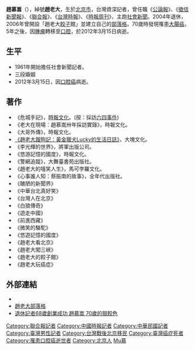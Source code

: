 {{Infobox person
| 姓名     = 趙慕嵩
| 图像     = 
| 图像说明 = 
| 出生日期 =1936年12月15日
| 出生地   = {{ROC}}[[北平市|北平市]]
| 死亡日期 = {{Death date and age|2012|3|15|1936|12|15}}
| 死亡地   = {{ROC-TW}}[[台北市|台北市]]
| 国籍       = {{ROC}}
| 籍贯       = 
| 别名     = 
| 知名于   = 
| 职业     = 記者
| 母校 = 
}}
'''趙慕嵩'''（{{bd|1936年|12月15日|2012年|3月15日|catIdx=Zhao趙}}），綽號'''趙老大'''，生於[[北平市|北京市]]，台灣資深記者，曾任職《[[公論報|公論報]]》、《[[徵信新聞報|徵信新聞報]]》、《[[聯合報|聯合報]]》、《[[台灣時報|台灣時報]]》、《[[時報周刊|時報周刊]]》，主跑[[社會新聞|社會新聞]]。2004年退休，2006年曾開設「趙老大[[餃子|餃子]]館」並建立自己的[[部落格|部落格]]。70歲時發現罹患[[大腸癌|大腸癌]]，5年之後，因[[腫瘤|腫瘤]]轉移至[[口腔|口腔]]，於2012年3月15日病逝。

==生平==
*1961年開始擔任社會新聞記者。
*三段婚姻
*2012年3月15日，因[[口腔癌|口腔癌]]病逝。

==著作==
*《危城手記》，[[時報文化|時報文化]]。(按：採訪[[六四事件|六四事件]])
*《老大在現場：趙慕嵩卅年採訪實錄》，時報文化。
*《大哥外傳》，時報文化。
*[https://web.archive.org/web/20120807070752/http://www.books.com.tw/exep/prod/booksfile.php?item=0010540341 《趙老大蹓狗記：黃金獵犬Lucky的生活日誌》]，大塊文化。
*《李光輝的世界》，將軍出版公司。
*《悠游記憶的國度》，時報文化。
*《警網追蹤》，大舞臺書苑出版社。
*《趙老大的嘻笑人生》，馬可孛羅文化。
*《心事誰人知：蔡振南的故事》，全年代出版社。
*《醜陋的新聞界》
*《中華台北真好笑》
*《台灣人在北京》
*《白狼傳奇》
*《遊走中國》
*《前進西藏》
*《微笑的駱駝》
*《悠遊記憶的國度》
*《趙老大看北京》
*《趙老大闖三峽》
*《趙老大的餃子館》
*《趙老大玩癌症》

==外部連結==
*{{Facebook|chaomusu}}
*[https://web.archive.org/web/20120316173028/http://blog.chinatimes.com/chao/archive/2012/03/16/2108023.html 趙老大部落格]
*[http://www.zencosmos.com.tw/050_mind_03.htm 退休記者68歲創業成功 趙慕嵩 70歲的狠餃色] {{Wayback|url=http://www.zencosmos.com.tw/050_mind_03.htm |date=20120319024624 }}
{{authority control}}
{{DEFAULTSORT:Zhao趙}}
[[Category:聯合報記者|Category:聯合報記者]]
[[Category:中國時報記者|Category:中國時報記者]]
[[Category:中華民國記者|Category:中華民國記者]]
[[Category:臺灣男性記者|Category:臺灣男性記者]]
[[Category:台灣戰後北京移民|Category:台灣戰後北京移民]]
[[Category:臺灣癌症死者|Category:臺灣癌症死者]]
[[Category:罹患口腔癌逝世者|Category:罹患口腔癌逝世者]]
[[Category:北京人|Category:北京人]]
[[Category:趙姓|Mu慕]]